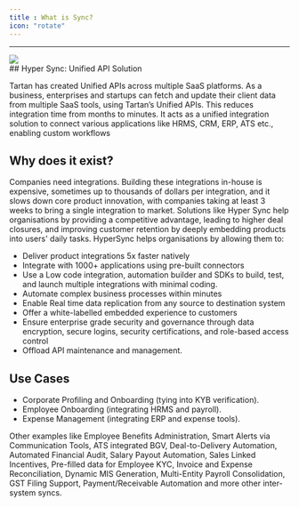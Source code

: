 ```yaml
---
title : What is Sync?
icon: "rotate"
---
```

---

<Frame>
    <img src="/images/hero.png"/>
</Frame>

<br/>
## Hyper Sync: Unified API Solution  

Tartan has created Unified APIs across multiple SaaS platforms. As a business, enterprises and startups can fetch and update their client data from multiple SaaS tools, using Tartan’s Unified APIs. This reduces integration time from months to minutes. It acts as a unified integration solution to connect various applications like HRMS, CRM, ERP, ATS etc., enabling custom workflows  

## Why does it exist?  

Companies need integrations. Building these integrations in-house is expensive, sometimes up to thousands of dollars per integration, and it slows down core product innovation, with companies taking at least 3 weeks to bring a single integration to market. Solutions like Hyper Sync help organisations by providing a competitive advantage, leading to higher deal closures, and improving customer retention by deeply embedding products into users' daily tasks.
HyperSync helps organisations by allowing them to:
- Deliver product integrations 5x faster natively
- Integrate with 1000+ applications using pre-built connectors
- Use a Low code integration, automation builder and SDKs to build, test, and launch multiple integrations with minimal coding.
- Automate complex business processes within minutes
- Enable Real time data replication from any source to destination system
- Offer a white-labelled embedded experience to customers
- Ensure enterprise grade security and governance through data encryption, secure logins, security certifications, and role-based access control
- Offload API maintenance and management.

## Use Cases  

- Corporate Profiling and Onboarding (tying into KYB verification).
- Employee Onboarding (integrating HRMS and payroll).
- Expense Management (integrating ERP and expense tools).  

Other examples like Employee Benefits Administration, Smart Alerts via Communication Tools, ATS integrated BGV, Deal-to-Delivery Automation, Automated Financial Audit, Salary Payout Automation, Sales Linked Incentives, Pre-filled data for Employee KYC, Invoice and Expense Reconciliation, Dynamic MIS Generation, Multi-Entity Payroll Consolidation, GST Filing Support, Payment/Receivable Automation and more other inter-system syncs.

